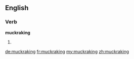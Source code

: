 ==English==

===Verb===
'''muckraking'''

# {{present participle of|muckrake}}

[[de:muckraking]]
[[fr:muckraking]]
[[my:muckraking]]
[[zh:muckraking]]